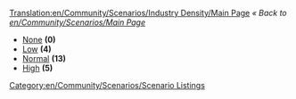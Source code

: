 [[Translation:en/Community/Scenarios/Industry Density/Main Page]]
''« Back to [[en/Community/Scenarios/Main Page]]''

* [[en/Community/Scenarios/Industry Density/None|None]] '''(0)'''
* [[en/Community/Scenarios/Industry Density/Low|Low]] '''(4)'''
* [[en/Community/Scenarios/Industry Density/Normal|Normal]] '''(13)'''
* [[en/Community/Scenarios/Industry Density/High|High]] '''(5)'''

[[Category:en/Community/Scenarios/Scenario Listings]]